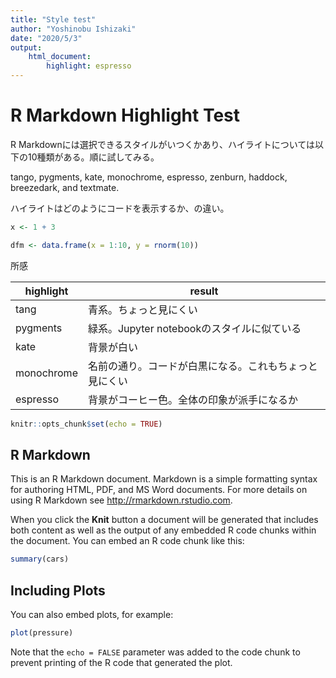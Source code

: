 ```yaml
---
title: "Style test"
author: "Yoshinobu Ishizaki"
date: "2020/5/3"
output: 
    html_document:
        highlight: espresso
---
```


# R Markdown Highlight Test

R Markdownには選択できるスタイルがいつくかあり、ハイライトについては以下の10種類がある。順に試してみる。

tango, pygments, kate, monochrome, espresso, zenburn, haddock, breezedark, and textmate.

ハイライトはどのようにコードを表示するか、の違い。

```r
x <- 1 + 3

dfm <- data.frame(x = 1:10, y = rnorm(10))
```


所感

| highlight | result |
| --------- | ------ |
| tang      | 青系。ちょっと見にくい |
| pygments  | 緑系。Jupyter notebookのスタイルに似ている |
| kate      | 背景が白い |
| monochrome | 名前の通り。コードが白黒になる。これもちょっと見にくい | 
| espresso  | 背景がコーヒー色。全体の印象が派手になるか |



```r
knitr::opts_chunk$set(echo = TRUE)
```

## R Markdown

This is an R Markdown document. Markdown is a simple formatting syntax for authoring HTML, PDF, and MS Word documents. For more details on using R Markdown see <http://rmarkdown.rstudio.com>.

When you click the **Knit** button a document will be generated that includes both content as well as the output of any embedded R code chunks within the document. You can embed an R code chunk like this:

```r
summary(cars)
```

## Including Plots

You can also embed plots, for example:

```r
plot(pressure)
```

Note that the `echo = FALSE` parameter was added to the code chunk to prevent printing of the R code that generated the plot.
